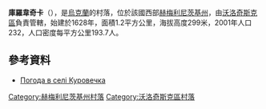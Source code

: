 {{coord|49|26|20|N|26|23|23|E|scale:100000|display=title}}

'''庫羅韋奇卡'''（{{lang-uk|Куровечка}}），是[[烏克蘭|烏克蘭]]的村落，位於該國西部[[赫梅利尼茨基州|赫梅利尼茨基州]]，由[[沃洛奇斯克區|沃洛奇斯克區]]負責管轄，始建於1628年，面積1.2平方公里，海拔高度299米，2001年人口232，人口密度每平方公里193.7人。

==參考資料==
* [http://weather.in.ua/ua/hmel'nickaja/12843 Погода в селі Куровечка] {{Wayback|url=http://weather.in.ua/ua/hmel%27nickaja/12843 |date=20160305085705 }}

{{DEFAULTSORT:Куровечка}}
[[Category:赫梅利尼茨基州村落|Category:赫梅利尼茨基州村落]]
[[Category:沃洛奇斯克區村落|Category:沃洛奇斯克區村落]]


{{Khmelnytskyi-geo-stub}}